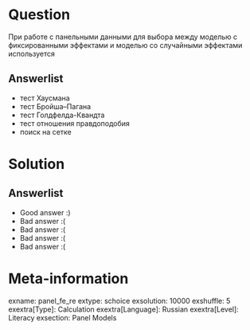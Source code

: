 Question
========
При работе с панельными данными для выбора между моделью с фиксированными эффектами и моделью со случайными эффектами используется


Answerlist
----------
*  тест Хаусмана
*  тест Бройша–Пагана
*  тест Голдфелда-Квандта
*  тест отношения правдоподобия
*  поиск на сетке

Solution
========

Answerlist
----------
*  Good answer :)
*  Bad answer :(
*  Bad answer :(
*  Bad answer :(
*  Bad answer :(

Meta-information
================
exname: panel_fe_re
extype: schoice
exsolution: 10000
exshuffle: 5
exextra[Type]: Calculation
exextra[Language]: Russian
exextra[Level]: Literacy
exsection: Panel Models
